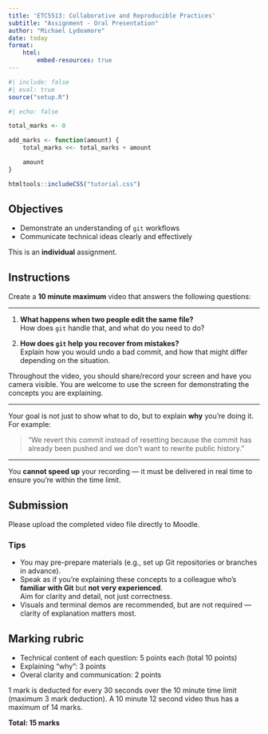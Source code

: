 ```yaml
---
title: 'ETC5513: Collaborative and Reproducible Practices'
subtitle: "Assignment - Oral Presentation"
author: "Michael Lydeamore"
date: today
format:
    html:
        embed-resources: true
---
```



```r
#| include: false
#| eval: true
source("setup.R")
```

```r
#| echo: false

total_marks <- 0

add_marks <- function(amount) {
    total_marks <<- total_marks + amount

    amount
}

```

```r
htmltools::includeCSS("tutorial.css")
```


## Objectives

* Demonstrate an understanding of `git` workflows
* Communicate technical ideas clearly and effectively

::: {.callout-important}
This is an **individual**  assignment.
:::

## Instructions

Create a **10 minute maximum** video that answers the following questions:

---

1. **What happens when two people edit the same file?**  
   How does `git` handle that, and what do you need to do?

2. **How does `git` help you recover from mistakes?**  
   Explain how you would undo a bad commit, and how that might differ depending on the situation.

Throughout the video, you should share/record your screen and have you camera visible. You are welcome to use the screen for demonstrating the concepts you are explaining.

---

Your goal is not just to show what to do, but to explain **why** you’re doing it. For example:

>  "We revert this commit instead of resetting because the commit has already been pushed and we don’t want to rewrite public history."

---

::: {.callout-important}
You **cannot speed up** your recording — it must be delivered in real time to ensure you're within the time limit.
:::

## Submission

Please upload the completed video file directly to Moodle.

### Tips

- You may pre-prepare materials (e.g., set up Git repositories or branches in advance).
- Speak as if you're explaining these concepts to a colleague who’s **familiar with Git** but **not very experienced**.  
  Aim for clarity and detail, not just correctness.
- Visuals and terminal demos are recommended, but are not required — clarity of explanation matters most.

## Marking rubric

* Technical content of each question: 5 points each (total 10 points)
* Explaining "why": 3 points
* Overal clarity and communication: 2 points

1 mark is deducted for every 30 seconds over the 10 minute time limit (maximum 3 mark deduction). A 10 minute 12 second video thus has a maximum of 14 marks.

**Total: 15 marks**